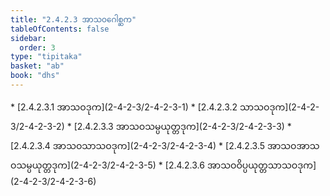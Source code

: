 ```yaml
---
title: "2.4.2.3 အာသဝဂေါစ္ဆက"
tableOfContents: false
sidebar:
  order: 3
type: "tipitaka"
basket: "ab"
book: "dhs"
---
```



<DynamicBreadcrumb />



<TableOfContents book="dhs" section="2.4.2.3">
* [2.4.2.3.1 အာသဝဒုက](2-4-2-3/2-4-2-3-1)
* [2.4.2.3.2 သာသဝဒုက](2-4-2-3/2-4-2-3-2)
* [2.4.2.3.3 အာသဝသမ္ပယုတ္တဒုက](2-4-2-3/2-4-2-3-3)
* [2.4.2.3.4 အာသဝသာသဝဒုက](2-4-2-3/2-4-2-3-4)
* [2.4.2.3.5 အာသဝအာသဝသမ္ပယုတ္တဒုက](2-4-2-3/2-4-2-3-5)
* [2.4.2.3.6 အာသဝဝိပ္ပယုတ္တသာသဝဒုက](2-4-2-3/2-4-2-3-6)
</TableOfContents>